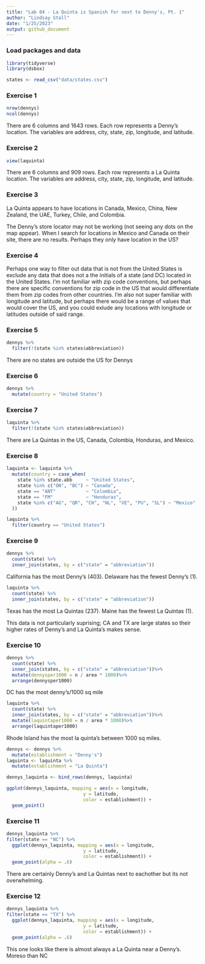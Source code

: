 ```yaml
---
title: "Lab 04 - La Quinta is Spanish for next to Denny's, Pt. 1"
author: "Lindsay Stall"
date: "1/25/2023"
output: github_document
---
```


### Load packages and data

```r
library(tidyverse) 
library(dsbox) 
```

```r
states <- read_csv("data/states.csv")
```

### Exercise 1

```r
nrow(dennys)
ncol(dennys)
```
There are 6 columns and 1643 rows. Each row represents a Denny's location. The variables are address, city, state, zip, longitude, and latitude.

### Exercise 2
```r
view(laquinta)
```

There are 6 columns and 909 rows. Each row represents a La Quinta location. The variables are address, city, state, zip, longitude, and latitude.

### Exercise 3

La Quinta appears to have locations in Canada, Mexico, China, New Zealand, the UAE, Turkey, Chile, and Colombia.

The Denny's store locator may not be working (not seeing any dots on the map appear). When I search for locations in Mexico and Canada on their site, there are no results. Perhaps they only have location in the US?

### Exercise 4

Perhaps one way to filter out data that is not from the United States is exclude any data that does not a the initials of a state (and DC) located in the United States. I'm not familiar with zip code conventions, but perhaps there are specific conventions for zip code in the US that would differentiate them from zip codes from other countries. I'm also not super familiar with longitude and latitude, but perhaps there would be a range of values that would cover the US, and you could exlude any locations with longitude or latitudes outside of said range.

### Exercise 5

```r
dennys %>%
  filter(!(state %in% states$abbreviation))
```

There are no states are outside the US for Dennys

### Exercise 6

```r
dennys %>%
  mutate(country = "United States")
```


### Exercise 7

```r
laquinta %>%
  filter(!(state %in% states$abbreviation))
```

There are La Quintas in the US, Canada, Colombia, Honduras, and Mexico.

### Exercise 8

```r
laquinta <- laquinta %>%
  mutate(country = case_when(
    state %in% state.abb     ~ "United States",
    state %in% c("ON", "BC") ~ "Canada",
    state == "ANT"           ~ "Colombia",
    state == "FM"            ~ "Honduras",
    state %in% c("AG", "QR", "CH", "NL", "VE", "PU", "SL") ~ "Mexico"
  ))
```



```r
laquinta %>%
  filter(country == "United States")
```

### Exercise 9

```r
dennys %>%
  count(state) %>%
  inner_join(states, by = c("state" = "abbreviation"))
```

California has the most Denny's (403). Delaware has the fewest Denny's (1).

```r
laquinta %>%
  count(state) %>%
  inner_join(states, by = c("state" = "abbreviation"))
```

Texas has the most La Quintas (237). Maine has the fewest La Quintas (1).

This data is not particularly suprising; CA and TX are large states so their higher rates of Denny's and La Quinta's makes sense.

### Exercise 10

```r
dennys %>%
  count(state) %>%
  inner_join(states, by = c("state" = "abbreviation"))%>%
  mutate(dennysper1000 = n / area * 1000)%>%
  arrange(dennysper1000)

```
DC has the most denny's/1000 sq mile

```r
laquinta %>%
  count(state) %>%
  inner_join(states, by = c("state" = "abbreviation"))%>%
  mutate(laquintaper1000 = n / area * 1000)%>%
  arrange(laquintaper1000)
```
Rhode Island has the most la quinta's between 1000 sq miles.


```r
dennys <- dennys %>%
  mutate(establishment = "Denny's")
laquinta <- laquinta %>%
  mutate(establishment = "La Quinta")
```

```r
dennys_laquinta <- bind_rows(dennys, laquinta)
```


```r
ggplot(dennys_laquinta, mapping = aes(x = longitude,
                            y = latitude,
                            color = establishment)) +
  geom_point()
```


### Exercise 11
```r
dennys_laquinta %>% 
filter(state == "NC") %>% 
  ggplot(dennys_laquinta, mapping = aes(x = longitude,
                            y = latitude,
                            color = establishment)) +
  geom_point(alpha = .6)
```
There are certainly Denny's and La Quintas next to eachother but its not overwhelming.

### Exercise 12

```r
dennys_laquinta %>% 
filter(state == "TX") %>% 
  ggplot(dennys_laquinta, mapping = aes(x = longitude,
                            y = latitude,
                            color = establishment)) +
  geom_point(alpha = .6)
```
This one looks like there is almost always a La Quinta near a Denny's. Moreso than NC


